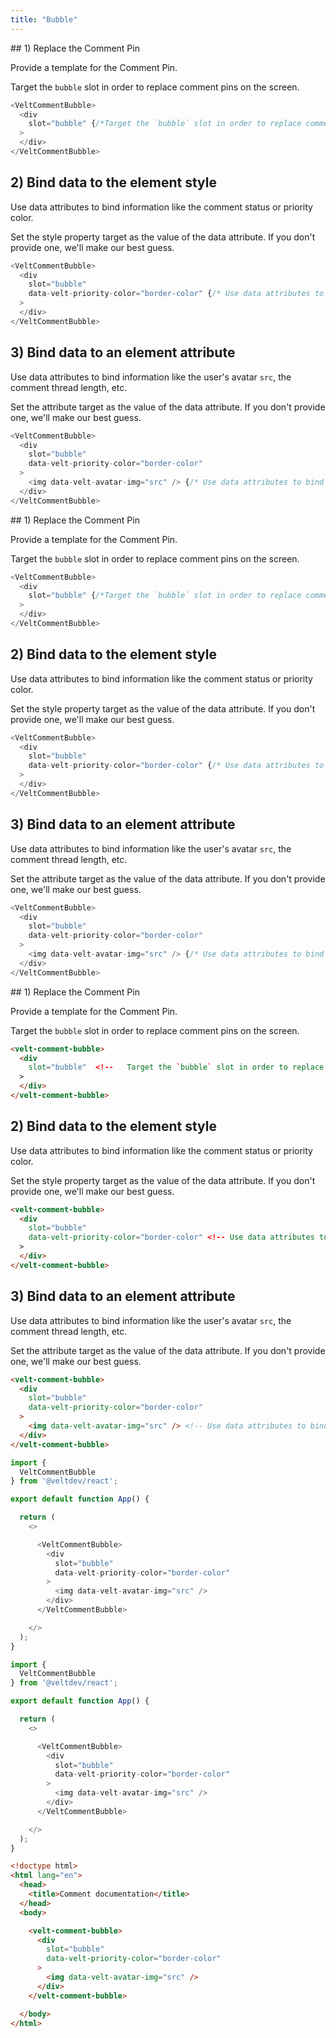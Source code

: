 ```yaml
---
title: "Bubble"
---
```


<Tabs>
 <Tab title="React">
    ## 1) Replace the Comment Pin

  Provide a template for the Comment Pin.

  Target the `bubble` slot in order to replace comment pins on the screen.

```js
<VeltCommentBubble>
  <div 
    slot="bubble" {/*Target the `bubble` slot in order to replace comment pins on the screen. */}
  >
  </div>
</VeltCommentBubble>
```

  ## 2) Bind data to the element style
  Use data attributes to bind information like the comment status or priority color.

  Set the style property target as the value of the data attribute. If you don't provide one, we'll make our best guess.

```js
<VeltCommentBubble>
  <div 
    slot="bubble" 
    data-velt-priority-color="border-color" {/* Use data attributes to bind styling */}
  >
  </div>
</VeltCommentBubble>
```

  ## 3) Bind data to an element attribute
  Use data attributes to bind information like the user's avatar `src`, the comment thread length, etc.
  
  Set the attribute target as the value of the data attribute. If you don't provide one, we'll make our best guess.

```js
<VeltCommentBubble>
  <div 
    slot="bubble" 
    data-velt-priority-color="border-color"
  >
    <img data-velt-avatar-img="src" /> {/* Use data attributes to bind information */}
  </div>
</VeltCommentBubble>
```
  </Tab>


  <Tab title="Next.js">
    ## 1) Replace the Comment Pin

  Provide a template for the Comment Pin.

  Target the `bubble` slot in order to replace comment pins on the screen.

```js
<VeltCommentBubble>
  <div 
    slot="bubble" {/*Target the `bubble` slot in order to replace comment pins on the screen. */}
  >
  </div>
</VeltCommentBubble>
```

  ## 2) Bind data to the element style
  Use data attributes to bind information like the comment status or priority color.

  Set the style property target as the value of the data attribute. If you don't provide one, we'll make our best guess.

```js
<VeltCommentBubble>
  <div 
    slot="bubble" 
    data-velt-priority-color="border-color" {/* Use data attributes to bind styling */}
  >
  </div>
</VeltCommentBubble>
```

  ## 3) Bind data to an element attribute
  Use data attributes to bind information like the user's avatar `src`, the comment thread length, etc.
  
  Set the attribute target as the value of the data attribute. If you don't provide one, we'll make our best guess.

```js
<VeltCommentBubble>
  <div 
    slot="bubble" 
    data-velt-priority-color="border-color"
  >
    <img data-velt-avatar-img="src" /> {/* Use data attributes to bind information */}
  </div>
</VeltCommentBubble>
```

  </Tab>

  <Tab title="HTML">
  ## 1) Replace the Comment Pin

  Provide a template for the Comment Pin.

  Target the `bubble` slot in order to replace comment pins on the screen.

```html
<velt-comment-bubble> 
  <div 
    slot="bubble"  <!--   Target the `bubble` slot in order to replace comment pins on the screen. -->
  >
  </div>
</velt-comment-bubble>
```

  ## 2) Bind data to the element style
  Use data attributes to bind information like the comment status or priority color.

  Set the style property target as the value of the data attribute. If you don't provide one, we'll make our best guess.

```html
<velt-comment-bubble>
  <div 
    slot="bubble" 
    data-velt-priority-color="border-color" <!-- Use data attributes to bind styling -->
  >
  </div>
</velt-comment-bubble>
```


  ## 3) Bind data to an element attribute
  Use data attributes to bind information like the user's avatar `src`, the comment thread length, etc.
  
  Set the attribute target as the value of the data attribute. If you don't provide one, we'll make our best guess.

```html
<velt-comment-bubble>
  <div 
    slot="bubble" 
    data-velt-priority-color="border-color"
  >
    <img data-velt-avatar-img="src" /> <!-- Use data attributes to bind information -->
  </div>
</velt-comment-bubble>
```
 
  </Tab>
</Tabs>

<RequestExample>

```js React
import {
  VeltCommentBubble
} from '@veltdev/react';

export default function App() {

  return (
    <>

      <VeltCommentBubble>
        <div 
          slot="bubble" 
          data-velt-priority-color="border-color"
        >
          <img data-velt-avatar-img="src" />
        </div>
      </VeltCommentBubble>

    </>
  );
}
```
    

```js Next.js
import {
  VeltCommentBubble
} from '@veltdev/react';

export default function App() {

  return (
    <>

      <VeltCommentBubble>
        <div 
          slot="bubble" 
          data-velt-priority-color="border-color"
        >
          <img data-velt-avatar-img="src" />
        </div>
      </VeltCommentBubble>

    </>
  );
}
```
```html HTML
<!doctype html>
<html lang="en">
  <head>
    <title>Comment documentation</title>
  </head>
  <body>

    <velt-comment-bubble>
      <div 
        slot="bubble" 
        data-velt-priority-color="border-color"
      >
        <img data-velt-avatar-img="src" />
      </div>
    </velt-comment-bubble>

  </body>
</html>
```

</RequestExample>

